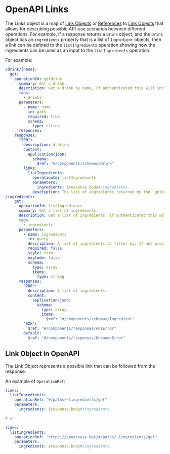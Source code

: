 
# OpenAPI Links

The Links object is a map of [Link Objects](/openapi/paths/operations/responses/links#link-object) or [References](/openapi/references) to [Link Objects](/openapi/paths/operations/responses/links#link-object) that allows for describing possible API-use scenarios between different operations. For example, if a response returns a `Drink` object, and the `Drink` object has an `ingredients` property that is a list of `Ingredient` objects, then a link can be defined to the `listIngredients` operation showing how the ingredients can be used as an input to the `listIngredients` operation.

For example:

```yaml
/drink/{name}:
  get:
    operationId: getDrink
      summary: Get a drink.
      description: Get a drink by name, if authenticated this will include stock levels and product codes otherwise it will only include public information.
      tags:
        - drinks
      parameters:
        - name: name
          in: path
          required: true
          schema:
            type: string
      responses:
    responses:
      "200":
        description: A drink.
        content:
          application/json:
            schema:
              $ref: "#/components/schemas/Drink"
        links:
          listIngredients:
            operationId: listIngredients
            parameters:
              ingredients: $response.body#/ingredients
            description: The list of ingredients returned by the `getDrink` operation can be used as an input to the `listIngredients` operation, to retrieve additional details about the ingredients required to make the drink.
/ingredients:
    get:
      operationId: listIngredients
      summary: Get a list of ingredients.
      description: Get a list of ingredients, if authenticated this will include stock levels and product codes otherwise it will only include public information.
      tags:
        - ingredients
      parameters:
        - name: ingredients
          in: query
          description: A list of ingredients to filter by. If not provided all ingredients will be returned.
          required: false
          style: form
          explode: false
          schema:
            type: array
            items:
              type: string
      responses:
        "200":
          description: A list of ingredients.
          content:
            application/json:
              schema:
                type: array
                items:
                  $ref: "#/components/schemas/Ingredient"
        "5XX":
          $ref: "#/components/responses/APIError"
        default:
          $ref: "#/components/responses/UnknownError"
```

## Link Object in OpenAPI

The Link Object represents a possible link that can be followed from the response.

<Table
  title="Link Object Fields"
  data={[
    {
      field: "`operationId`",
      type: "String",
      required: "✅",
      description: "The `operationId` of an [operation](/openapi/paths/operations) that exists in the document. Use either this field or the `operationRef` field, not both."
    },
    {
      field: "`operationRef`",
      type: "String",
      required: "✅",
      description: "Either a [Relative Reference](/openapi/references#relative-references) or [Absolute Reference](/openapi/references#absolute-references) to an [operation](/openapi/paths/operations) that exists in the document. Use either this field or the `operationId` field, not both."
    },
    {
      field: "`description`",
      type: "String",
      required: "",
      description: "A description of the link and intentions for its use. This may contain [CommonMark syntax](https://spec.commonmark.org/) to provide a rich description."
    },
    {
      field: "`parameters`",
      type: "Map[string, any \\| [{Expression}](/openapi/references#runtime-expression)]",
      required: "",
      description: "A map of parameters to pass to the linked operation. The key is the name of the parameter and the value is either a constant value or an [Expression](/openapi/references#runtime-expression) that will be evaluated.\n\nThe parameter name can also be qualified with the location of the parameter, for example, `path.parameter_name` or `query.parameter_name`"
    },
    {
      field: "`requestBody`",
      type: "Any \\| [{Expression}](/openapi/references#runtime-expression)",
      required: "",
      description: "A constant value or [Expression](/openapi/references#runtime-expression) that will be used as the request body when calling the linked operation."
    },
    {
      field: "`server`",
      type: "[Server Object](/openapi/servers)",
      required: "",
      description: "An optional server to be used by the linked operation."
    },
    {
      field: "`x-*`",
      type: "[Extensions](/openapi/extensions)",
      required: "",
      description: "Any number of extension fields can be added to the link object that can be used by tooling and vendors."
    }
  ]}
  columns={[
    {
      key: "field",
      header: "Field"
    },
    {
      key: "type",
      header: "Type"
    },
    {
      key: "required",
      header: "Required"
    },
    {
      key: "description",
      header: "Description"
    }
  ]}
/>

An example of `OperationRef`:

```yaml
links:
  listIngredients:
    operationRef: "#/paths/~1ingredients/get"
    parameters:
      ingredients: $response.body#/ingredients

# or

links:
  listIngredients:
    operationRef: "https://speakeasy.bar/#/paths/~1ingredients/get"
    parameters:
      ingredients: $response.body#/ingredients
```
